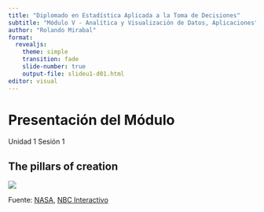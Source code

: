 ```yaml
---
title: "Diplomado en Estadística Aplicada a la Toma de Decisiones"
subtitle: "Módulo V - Analítica y Visualización de Datos, Aplicaciones"
author: "Rolando Mirabal"
format: 
  revealjs:
    theme: simple
    transition: fade
    slide-number: true
    output-file: slideu1-d01.html
editor: visual
---
```


# Presentación del Módulo

Unidad 1 Sesión 1

## The pillars of creation

![](images/paste-D919932A.png)

::: aside
Fuente: [NASA](https://www.nasa.gov/feature/goddard/2022/nasa-s-webb-takes-star-filled-portrait-of-pillars-of-creation), [NBC Interactivo](https://www.nbcnews.com/data-graphics/compare-photos-nasas-james-webb-space-telescope-hubble-space-telescope-rcna37875)
:::
